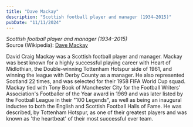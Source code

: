 ```yaml
---
title: "Dave Mackay"
description: "Scottish football player and manager (1934–2015)"
pubDate: "11/11/2024"
---
```


*Scottish football player and manager (1934–2015)*  
Source (Wikipedia): [Dave Mackay][1]

David Craig Mackay was a Scottish football player and manager. Mackay was best known for a highly successful playing career with Heart of Midlothian, the Double-winning Tottenham Hotspur side of 1961, and winning the league with Derby County as a manager. He also represented Scotland 22 times, and was selected for their 1958 FIFA World Cup squad. Mackay tied with Tony Book of Manchester City for the Football Writers' Association's Footballer of the Year award in 1969 and was later listed by the Football League in their "100 Legends", as well as being an inaugural inductee to both the English and Scottish Football Halls of Fame. He was described, by Tottenham Hotspur, as one of their greatest players and was known as 'the heartbeat' of their most successful ever team.

[1]: https://en.wikipedia.org/wiki/Dave_Mackay
